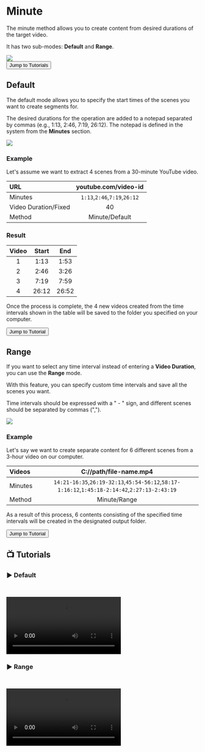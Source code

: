 # Minute

The minute method allows you to create content from desired durations of the target video.

It has two sub-modes: **Default** and **Range**.





<Image src={metotdakika} />



<Link href={`/hitgun/factory/method/minute#-tutorials`}>
  <div className="responsive-table__row" style={{ textAlign: 'center' }}>
    <div className="responsive-table__item">
      <button
        className="responsive-table__button button button--secondary"
        style={{
          width: '100%',  // Genişliği %100 olarak ayarlandı
          marginTop: 14,
          padding: 12,
          backgroundColor: '#00AAFF',
          borderRadius: 8,
          color: '#fff',
          fontSize: '1.1rem',
          textDecoration: 'none',
          cursor: 'pointer',
          userSelect: 'none'
        }}
      >
        Jump to Tutorials
      </button>
    </div>
  </div>
</Link>


## Default

The default mode allows you to specify the start times of the scenes you want to create segments for.

The desired durations for the operation are added to a notepad separated by commas (e.g., 1:13, 2:46, 7:19, 26:12). 
The notepad is defined in the system from the **Minutes** section.


<Image src={metotdakikasure} />


### Example

Let's assume we want to extract 4 scenes from a 30-minute YouTube video.

| URL | youtube.com/video-id |
| :----- | :----: |
| Minutes | ```1:13```,```2:46```,```7:19```,```26:12```   |
| Video Duration/Fixed | 40 |
| Method | Minute/Default  |


### Result

| Video | Start | End |
| :-----: | :----: | :----: | 
| 1 | 1:13 | 1:53 |
| 2 | 2:46 | 3:26 |
| 3 | 7:19 | 7:59 |
| 4 | 26:12 | 26:52 |


Once the process is complete, the 4 new videos created from the time intervals shown in the table will be saved to the folder you specified on your computer.

<Link href={`/hitgun/factory/method/minute#%EF%B8%8F-default`}>
  <div className="responsive-table__row" style={{ textAlign: 'center' }}>
    <div className="responsive-table__item">
      <button
        className="responsive-table__button button button--secondary"
        style={{
          width: '100%',  // Genişliği %100 olarak ayarlandı
          marginTop: 14,
          padding: 12,
          backgroundColor: '#8C00D1',
          borderRadius: 8,
          color: '#fff',
          fontSize: '1.1rem',
          textDecoration: 'none',
          cursor: 'pointer',
          userSelect: 'none'
        }}
      >
        Jump to Tutorial
      </button>
    </div>
  </div>
</Link>


## Range

If you want to select any time interval instead of entering a **Video Duration**, you can use the **Range** mode.

With this feature, you can specify custom time intervals and save all the scenes you want.

Time intervals should be expressed with a " - " sign, and different scenes should be separated by commas (",").


<Image src={metotdakikabolum} />


### Example

Let's say we want to create separate content for 6 different scenes from a 3-hour video on our computer.


| Videos | C://path/file-name.mp4 |
| :----- | :----: |
| Minutes | ```14:21-16:35```,```26:19-32:13```,```45:54-56:12```,```58:17-1:16:12```,```1:45:18-2:14:42```,```2:27:13-2:43:19``` |
| Method | Minute/Range  |



As a result of this process, 6 contents consisting of the specified time intervals will be created in the designated output folder.

<Link href={`/hitgun/factory/method/minute#%EF%B8%8F-range`}>
  <div className="responsive-table__row" style={{ textAlign: 'center' }}>
    <div className="responsive-table__item">
      <button
        className="responsive-table__button button button--secondary"
        style={{
          width: '100%',  // Genişliği %100 olarak ayarlandı
          marginTop: 14,
          padding: 12,
          backgroundColor: '#8C00D1',
          borderRadius: 8,
          color: '#fff',
          fontSize: '1.1rem',
          textDecoration: 'none',
          cursor: 'pointer',
          userSelect: 'none'
        }}
      >
        Jump to Tutorial
      </button>
    </div>
  </div>
</Link>


## 📺 Tutorials
### ▶️ Default
    

<video controls>
  <source src="https://forum.ve3.plus/assets/files/2024-04-28/docs-english-tutorials/fabrika-dakika-sure.mp4" type="video/mp4" />
  Your browser does not support the video tag.
</video>


### ▶️ Range
    

<video controls>
  <source src="https://forum.ve3.plus/assets/files/2024-04-28/docs-english-tutorials/fabrika-dakika-bolum.mp4" type="video/mp4" />
  Your browser does not support the video tag.
</video>